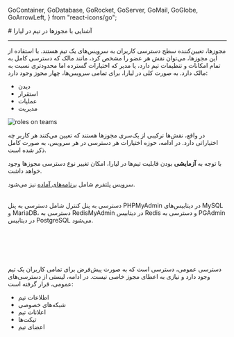 
  GoContainer,
  GoDatabase,
  GoRocket,
  GoServer,
  GoMail,
  GoGlobe,
  GoArrowLeft,
} from "react-icons/go";


<Layout>
<Head>
<title>مستندات آشنایی با مجوزها در تیم در لیارا</title>
<meta property="og:title" content="مستندات خدمات رایانش ابری لیارا" />
<meta property="og:description" content="مستندات مربوط به آشنایی با نحوه آشنایی با مجوزها در تیم در لیارا"  />
<meta property="og:image" content="https://files.liara.ir/liara/logos/liara-poster.jpg" />
</Head>
# آشنایی با مجوزها در تیم در لیارا
<hr className="mb-2" />

مجوزها، تعیین‌کننده سطح دسترسی کاربران به سرویس‌های یک تیم هستند. با استفاده از این مجوزها، می‌توان نقش هر عضو را مشخص کرد، مانند مالک که دسترسی کامل به تمام امکانات و تنظیمات تیم دارد، یا مدیر که اختیارات گسترده اما محدودتری نسبت به مالک دارد. 
به صورت کلی در لیارا، برای تمامی سرویس‌ها، چهار مجوز وجود دارد: 

<div className="h-2" />
<ul className="pr-4">
    <li style={{textDecorationColor: "#9ca3af"}}> دیدن </li>
    <li style={{textDecorationColor: "#9ca3af"}}> استقرار </li>
    <li style={{textDecorationColor: "#9ca3af"}}> عملیات </li>
    <li style={{textDecorationColor: "#9ca3af"}}> مدیریت </li>
</ul>

<div className="h-4" />
<img src="https://files.liara.ir/liara/teams/roles-on-teams.png" alt="roles on teams"/>
<div className="h-4" />

در واقع، نقش‌ها ترکیبی از یک‌سری مجوزها هستند که تعیین می‌کنند هر کاربر چه اختیاراتی دارد. در ادامه، 
حوزه اختیارات هر دسترسی در هر سرویس، به صورت کامل ذکر شده است.

<div className="h-2" />
<Alert variant="info">
<p>
    با توجه به <b>آزمایشی</b> بودن قابلیت تیم‌ها در لیارا، امکان تغییر نوع دسترسی مجوزها وجود خواهد داشت.
</p>
</Alert>

<Section id="paas" title="سرویس پلتفرم" />

<Table headers={ ["نوع دسترسی", "دیدن", "استقرار", "عملیات", "مدیریت"]}
 data={ [
  ["مشاهده لیست برنامه‌ها", "X", "X", "X", "X"],
  ["کلیک بر روی برنامه مشخص", "X", "X", "X", "X"],
  ["رفع انجماد", "", "", "X", "X"],
  ["حذف", "", "", "", "X"],
  ["تغییر اندازه", "", "", "", "X"],
  ["خاموش/روشن کردن", "", "", "X", "X"],
  ["فعال/غیرفعال‌سازی قابلیت readOnly", "", "", "X", "X"],
  ["به‌روزرسانی متغیرها", "", "", "X", "X"],
  ["به‌روزرسانی دامنه‌ها", "", "", "X", "X"],
  ["مشاهده لاگ‌ها", "X", "X", "X", "X"],
  ["ری‌استارت", "", "", "", "X"],
  ["فعال/غیرفعال‌سازی دامنه پیش‌فرض", "", "", "X", "X"],
  ["فعال/غیرفعال‌سازی استقرار بدون اختلال", "", "", "X", "X"],
  ["مشاهده برنامک‌ها", "", "X", "X", "X"],
  ["مشاهده لاگ‌های برنامک‌ها", "", "X", "X", "X"],
  ["مشاهده رویدادها", "X", "X", "X", "X"],
  ["مشاهده تاریخچه", "X", "X", "X", "X"],
  ["مشاهده نسخه فعلی برنامه", "X", "X", "X", "X"],
  ["بازگشت به نسخه قبلی", "", "X", "X", "X"],
  ["مشاهده گزارشات سخت‌افزاری", "X", "X", "X", "X"],
  ["ایجاد دیسک", "", "", "", "X"],
  ["مشاهده دیسک‌ها", "X", "X", "X", "X"],
  ["کلیک بر روی دیسک مشخص", "X", "X", "X", "X"],
  ["حذف دیسک", "", "", "", "X"],
  ["مشاهده فضای باقیمانده دیسک", "X", "X", "X", "X"],
  ["مشاهده فایل‌های پشتیبان دیسک‌ها", "X", "X", "X", "X"],
  ["دانلود فایل‌های پشتیبان دیسک‌ها", "X", "X", "X", "X"],
  ["تهیه فایل پشتیبان از دیسک", "", "", "X", "X"],
  ["افزایش اندازه دیسک", "", "", "X", "X"],
  ["مشاهده دسترسی‌های FTPS", "", "", "X", "X"],
  ["ایجاد دسترسی FTPS", "", "", "X", "X"],
  ["حذف دسترسی FTPS", "", "", "X", "X"],
  ["آپلود و استقرار پروژه", "", "X", "X", "X"],
  ["دانلود سورس‌کد", "", "X", "X", "X"],
  ["مشاهده لاگ‌های استقرار", "X", "X", "X", "X"],
  ["لغو عملیات استقرار", "", "X", "X", "X"],
  ["دسترسی به خط فرمان", "", "X", "X", "X"],
  ["استقرار از طریق ریپازیتوری", "", "", "X", "X"],
  ["فعال/غیرفعال‌سازی IP ثابت", "", "", "X", "X"],
  ["دسترسی به file browser دیسک", "", "", "X", "X"],
]} />

<Alert variant="success">
<p>
    سرویس پلتفرم شامل <a href="/one-click-apps/about/" className="text-[#2196f3]">برنامه‌های آماده</a> نیز می‌شود.
</p>
</Alert>

<Section id="dbaas" title="سرویس دیتابیس" />

<Table headers={ ["نوع دسترسی", "دیدن", "عملیات", "مدیریت"]}
 data={ [
  ["مشاهده لیست دیتابیس‌ها", "X", "X", "X"],
  ["کلیک بر روی دیتابیس مشخص", "X", "X", "X"],
  ["رفع انجماد", "", "X", "X"],
  ["حذف", "", "", "X"],
  ["تغییر اندازه", "", "", "X"],
  ["خاموش/روشن کردن", "", "X", "X"],
  ["تهیه فایل پشتیبان", "", "X", "X"],
  ["دانلود فایل پشتیبان", "X", "X", "X"],
  ["مشاهده فایل‌های پشتیبان", "X", "X", "X"],
  ["دسترسی به پنل کنترل", "", "X", "X"],
  ["امکان آپلود فایل bak در دیتابیس MSSQL", "", "X", "X"],
  ["فعال/غیرفعال‌سازی شبکه عمومی", "", "", "X"],
  ["تنظیم پارامترهای دیتابیس", "", "", "X"],
  ["مشاهده رویدادها", "X", "X", "X"],
  ["مشاهده گزارشات سخت‌افزاری دیتابیس", "X", "X", "X"],
]} />

<Alert variant="success">
<p>
    دسترسی به پنل کنترل شامل دسترسی به پنل PHPMyAdmin در دیتابیس‌های MySQL و MariaDB، دسترسی به RedisMyAdmin در دیتابیس Redis و دسترسی به PGAdmin در دیتابیس PostgreSQL می‌شود.
</p>
</Alert>


<Section id="dns" title="سامانه مدیریت دامنه (DNS)" />

<Table headers={ ["نوع دسترسی", "دیدن", "عملیات", "مدیریت"]}
 data={ [
  ["مشاهده لیست دامنه‌ها", "X", "X", "X"],
  ["کلیک بر روی دامنه مشخص", "X", "X", "X"],
  ["حذف دامنه", "", "", "X"],
  ["بررسی NSها", "X", "X", "X"],
  ["مشاهده رکوردهای ثبت شده", "X", "X", "X"],
  ["ایجاد یا آپلود رکورد جدید", "", "X", "X"],
  ["حذف رکورد", "", "X", "X"],
]} />


<Section id="mail-server" title="ایمیل‌سرور" />

<Table headers={ ["نوع دسترسی", "دیدن", "عملیات", "مدیریت"]}
 data={ [
  ["مشاهده لیست نشانی‌های ایمیل‌سرور", "X", "X", "X"],
  ["اضافه کردن نشانی جدید", "", "X", "X"],
  ["حذف نشانی از ایمیل‌سرور", "", "X", "X"],
  ["مشاهده پیوست‌های ایمیل", "X", "X", "X"],
  ["دانلود پیوست‌های ایمیل", "X", "X", "X"],
  ["مشاهده فورواردهای تنظیم‌شده", "X", "X", "X"],
  ["تنظیم فوروارد", "", "X", "X"],
  ["حذف فوروارد تنظیم‌شده", "", "X", "X"],
  ["مشاهده رویدادهای ایمیل", "X", "X", "X"],
  ["مشاهده ایمیل‌های ارسالی و دریافتی", "X", "X", "X"],
  ["کلیک بر روی ایمیل ارسال‌شده یا دریافت‌شده", "X", "X", "X"],
  ["ارسال ایمیل", "", "X", "X"],
  ["اشتراک‌گذاری یک ایمیل", "", "X", "X"],
  ["انتقال یک ایمیل به trash", "", "X", "X"],
  ["حذف دائم یک ایمیل", "", "X", "X"],
  ["ارتقا پلن ایمیل‌سرور", "X", "", "X"],
  ["مشاهده تاریخچه پلن‌ ایمیل‌سرور", "", "X", "X"],
  ["حذف پلن رزرو شده ایمیل", "", "", "X"],
  ["مشاهده تاریخچه پلن‌های ایمیل‌سرور", "X", "X", "X"],
  ["مشاهده حد هرزنامه و دامنه‌های مسدود شده", "X", "X", "X"],
  ["تعیین حد و دامنه هرزنامه", "", "X", "X"],
  ["حذف حد و دامنه هرزنامه", "", "X", "X"],
  ["مشاهده لیست سرورهای ایمیل‌سرور", "X", "X", "X"],
  ["کلیک بر روی سرورایمیل مشخص", "X", "X", "X"],
  ["بررسی رکوردهای ایمیل‌سرور", "X", "X", "X"],
  ["حذف ایمیل‌سرور", "", "X", "X"],
  ["تغییر حالت ارسال ایمیل", "", "", "X"],
  ["تغییر پلن ایمیل‌سرور", "", "", "X"],
  ["مشاهده تعداد ایمیل‌های ارسال شده در ماه", "X", "X", "X"],
  ["مشاهده تعداد ایمیل‌های رایگان ارسال شده", "X", "X", "X"],
  ["رفع انجماد", "", "X", "X"],
  ["مشاهده گزارشات سخت‌افزاری ایمیل", "X", "X", "X"],
  ["مشاهده دسترسی‌های SMTP", "", "X", "X"],
  ["ایجاد دسترسی SMTP جدید", "", "X", "X"],
  ["تغییر رمز دسترسی SMTP", "", "X", "X"],
  ["حذف دسترسی SMTP", "", "X", "X"],
  ["ساخت تگ", "X", "X", "X"],
  ["مشاهده تگ‌های موجود", "X", "X", "X"],
  ["مشاهده تعداد تگ‌های استفاده‌شده", "", "X", "X"],
  ["ویرایش تگ‌ها", "", "X", "X"],
  ["حذف تگ‌ها", "", "X", "X"],
]} />


<Section id="bucket" title="فضای ذخیره‌سازی ابری" />

<Table headers={ ["نوع دسترسی", "دیدن", "عملیات", "مدیریت"]}
 data={ [
  ["حذف باکت", "", "", "X"],
  ["تغییر سطح دسترسی باکت", "", "", "X"],
  ["ارتقا پلن باکت", "", "", "X"],
  ["مشاهده لیست باکت‌ها", "X", "X", "X"],
  ["کلیک بر روی باکت مشخص", "X", "X", "X"],
  ["رفع انجماد", "", "", "X"],
  ["ساخت پوشه درون باکت", "", "X", "X"],
  ["حذف پوشه از باکت", "", "X", "X"],
  ["ساخت کلید", "", "X", "X"],
  ["اضافه کردن باکت به کلید", "", "X", "X"],
  ["حذف کلید", "", "X", "X"],
  ["تغییر رمز کلید", "", "X", "X"],
  ["مشاهده تمامی کلیدها", "", "X", "X"],
  ["کلیک بر روی کلید مشخص", "", "X", "X"],
  ["مشاهده فضای مصرف شده باکت", "X", "X", "X"],
  ["مشاهده تاریخچه آپلود در باکت", "X", "X", "X"],
  ["مشاهده گزارشات باکت", "X", "X", "X"],
  ["مشاهده فایل‌های درون باکت", "X", "X", "X"],
  ["آپلود فایل جدید درون باکت", "", "X", "X"],
  ["دانلود فایل از باکت", "X", "X", "X"],
  ["حذف فایل از باکت", "", "X", "X"],
  ["مشاهده مشخصات فایل درون باکت", "X", "X", "X"],
]} />


<Section id="bucket" title="عملیات حسابداری" />

<Table headers={ ["مدیریت", "عملیات"]}
 data={ [
  ["مشاهده صورت‌حساب", "X"],
  ["مشاهده اطلاعات تماس", "X"],
  ["مشاهده لیست پرداختی‌ها", "X"],
  ["افزایش اعتبار مالی تیم", "X"],
  ["صدور فاکتور", "X"],
]} />

<Section id="team" title="عملیات مربوط به تیم" />

<Table headers={ ["نوع دسترسی", "عملیات", "مدیریت"]}
 data={ [
  ["مشاهده شبکه‌های خصوصی ایجاد شده", "X", "X"],
  ["مشاهده شبکه خصوصی هر برنامه", "X", "X"],
  ["ساخت شبکه خصوصی", "", "X"],
  ["اضافه کردن برنامه یا دیتابیس به شبکه خصوصی", "", "X"],
  ["حذف شبکه خصوصی", "", "X"],
  ["تنظیم حداقل اعتبار تیم", "X", "X"],
  ["ارتقا سطح کاربری", "X", "X"],
  ["رزرو سطح کاربری", "X", "X"],
  ["مشاهده لیست دعوت‌شدگان به تیم", "X", "X"],
  ["لغو دعوت  یک کاربر", "X", "X"],
  ["حذف کاربر از تیم", "", "X"],
  ["ایجاد نقش جدید", "", "X"],
  ["مشاهده نقش‌ها", "", "X"],
  ["تغییر نقش یک کاربر", "", "X"],
]} />

<Section id="public-access" title="دسترسی عمومی" />

دسترسی عمومی، دسترسی است که به صورت پیش‌فرض برای تمامی کاربران یک تیم وجود دارد 
و نیازی به اعطای مجوز خاصی نیست. در ادامه، لیستی از دسترسی‌های عمومی، قرار گرفته است: 

<div className="h-2" />
<ul className="pr-4">
    <li style={{textDecorationColor: "#9ca3af"}}> اطلاعات تیم </li>
    <li style={{textDecorationColor: "#9ca3af"}}> شبکه‌های خصوصی </li>
    <li style={{textDecorationColor: "#9ca3af"}}> اعلانات تیم </li>
    <li style={{textDecorationColor: "#9ca3af"}}> تیکت‌ها </li>
    <li style={{textDecorationColor: "#9ca3af"}}> اعضای تیم </li>
</ul>


</Layout>